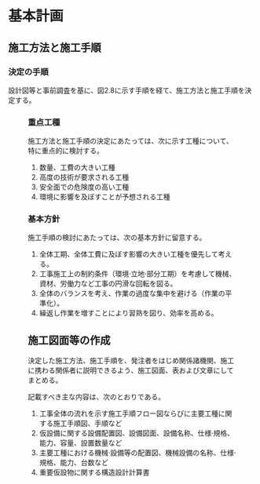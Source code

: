
# 基本計画

## 施工方法と施工手順

### 決定の手順

設計図等と事前調査を基に、図2.8に示す手順を経て、施工方法と施工手順を決定する。

<Figure 
  title="図-1:施工方法・施工手順の決定フロー" 
  url="/images/construction-management/construction-plan/0208.jpg"
  size={5}
/>

### 重点工種
施工方法と施工手順の決定にあたっては、次に示す工種について、特に重点的に検討する。

1. 数量、工費の大きい工種
2. 高度の技術が要求される工種
3. 安全面での危険度の高い工種
4. 環境に影響を及ぼすことが予想される工種

### 基本方針

施工手順の検討にあたっては、次の基本方針に留意する。

1. 全体工期、全体工費に及ぼす影響の大きい工種を優先して考える。
2. 工事施工上の制約条件（環境·立地·部分工期）を考慮して機械、資材、労働力など工事の円滑な回転を図る。
3. 全体のバランスを考え、作業の過度な集中を避ける（作業の平準化）。
4. 繰返し作業を増すことにより習熟を図り、効率を高める。

## 施工図面等の作成

決定した施工方法、施工手順を、発注者をはじめ関係諸機関、施工に携わる関係者に説明できるよう、施工図面、表および文章にしてまとめる。

記載すべき主な内容は、次のとおりである。

1. 工事全体の流れを示す施工手順フロー図ならびに主要工種に関する施工手順図、手順など
2. 仮設備に関する設備配置図、設備図面、設備名称、仕様·規格、能力、容量、設置数量など
3. 主要工種における機械·設備等の配置図、機械設備の名称、仕様·規格、能力、台数など
4. 重要仮設物に関する構造設計計算書


<Figure 
  title="図-2:床版の施工図の例" 
  url="/images/construction-management/construction-plan/0209.jpg"
  size={9}
/>